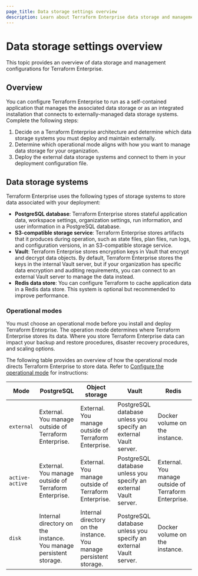 ```yaml
---
page_title: Data storage settings overview
description: Learn about Terraform Enterprise data storage and management configurations, including operational modes, PostgreSQL database connection settings, Redis connection settings, and external Vault server settings
---
```


# Data storage settings overview

This topic provides an overview of data storage and management configurations for Terraform Enterprise.

## Overview

You can configure Terraform Enterprise to run as a self-contained application that manages the associated data storage or as an integrated installation that connects to externally-managed data storage systems. Complete the following steps:

1. Decide on a Terraform Enterprise architecture and determine which data storage systems you must deploy and maintain externally.
1. Determine which operational mode aligns with how you want to manage data storage for your organization.
1. Deploy the external data storage systems and connect to them in your deployment configuration file.

## Data storage systems

Terraform Enterprise uses the following types of storage systems to store data associated with your deployment:
 
- **PostgreSQL database**: Terraform Enterprise stores stateful application data, workspace settings, organization settings, run information, and user information in a PostgreSQL database.
- **S3-compatible storage service**: Terraform Enterprise stores artifacts that it produces during operation, such as state files, plan files, run logs, and configuration versions, in an S3-compatible storage service.
- **Vault**: Terraform Enterprise stores encryption keys in Vault that encrypt and decrypt data objects. By default, Terraform Enterprise stores the keys in the internal Vault server, but if your organization has specific data encryption and auditing requirements, you can connect to an external Vault server to manage the data instead. 
- **Redis data store**: You can configure Terraform to cache application data in a Redis data store. This system is optional but recommended to improve performance. 

### Operational modes

You must choose an operational mode before you install and deploy Terraform Enterprise. The operation mode determines where Terraform Enterprise stores its data. Where you store Terraform Enterprise data can impact your backup and restore procedures, disaster recovery procedures, and scaling options.

The following table provides an overview of how the operational mode directs Terraform Enterprise to store data. Refer to [Configure the operational mode](/terraform/enterprise/deploy/configuration/storage/configure-mode) for instructions:

| Mode | PostgreSQL | Object storage | Vault | Redis |
| --- | --- | --- | --- | --- |
| `external` | External. You manage outside of Terraform Enterprise. | External. You manage outside of Terraform Enterprise. | PostgreSQL database unless you specify an external Vault server. | Docker volume on the instance. | 
| `active-active` | External. You manage outside of Terraform Enterprise. | External. You manage outside of Terraform Enterprise. | PostgreSQL database unless you specify an external Vault server. | External. You manage outside of Terraform Enterprise. |
| `disk` | Internal directory on the instance. You manage persistent storage. | Internal directory on the instance. You manage persistent storage. | PostgreSQL database unless you specify an external Vault server. | Docker volume on the instance. |








